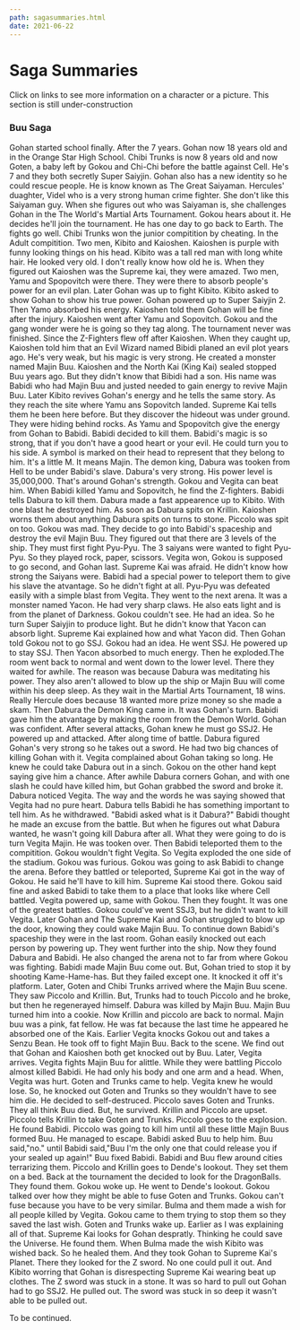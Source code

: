 ```yaml
---
path: sagasummaries.html
date: 2021-06-22
---
```


<div className="text-center">

<h1>Saga Summaries</h1>

Click on links to see more information on a character or a picture. This section is still under-construction

<h3>Buu Saga</h3>

Gohan started school finally. After the 7 years. Gohan now 18 years old and in the Orange Star High School. Chibi Trunks is now 8 years old and now Goten, a baby left by Gokou and Chi-Chi before the battle against Cell. He's 7 and they both secretly Super Saiyjin. Gohan also has a new identity so he could rescue people. He is know known as The Great Saiyaman. Hercules' duaghter, Videl who is a very strong human crime fighter. She don't like this Saiyaman guy. When she figures out who was Saiyaman is, she challenges Gohan in the The World's Martial Arts Tournament. Gokou hears about it. He decides he'll join the tournament. He has one day to go back to Earth. The fights go well. Chibi Trunks won the junior compitition by cheating. In the Adult compitition. Two men, Kibito and Kaioshen. Kaioshen is purple with funny looking things on his head. Kibito was a tall red man with long white hair. He looked very old. I don't really know how old he is. When they figured out Kaioshen was the Supreme kai, they were amazed. Two men, Yamu and Spopovitch were there. They were there to absorb people's power for an evil plan. Later Gohan was up to fight Kibito. Kibito asked to show Gohan to show his true power. Gohan powered up to Super Saiyjin 2. Then Yamo absorbed his energy. Kaioshen told them Gohan will be fine after the injury. Kaioshen went after Yamu and Sopovitch. Gokou and the gang wonder were he is going so they tag along. The tournament never was finished. Since the Z-Fighters flew off after Kaioshen. When they caught up, Kaioshen told him that an Evil Wizard named Bibidi planed an evil plot years ago. He's very weak, but his magic is very strong. He created a monster named Majin Buu. Kaioshen and the North Kai (King Kai) sealed stopped Buu years ago. But they didn't know that Bibidi had a son. His name was Babidi who had Majin Buu and justed needed to gain energy to revive Majin Buu. Later Kibito revives Gohan's energy and he tells the same story. As they reach the site where Yamu ans Sopovitch landed. Supreme Kai tells them he been here before. But they discover the hideout was under ground. They were hiding behind rocks. As Yamu and Spopovitch give the energy from Gohan to Babidi. Babidi decided to kill them. Babidi's magic is so strong, that if you don't have a good heart or your evil. He could turn you to his side. A symbol is marked on their head to represent that they belong to him. It's a little M. It means Majin. The demon king, Dabura was tooken from Hell to be under Babidi's slave. Dabura's very strong. His power level is 35,000,000. That's around Gohan's strength. Gokou and Vegita can beat him. When Babidi killed Yamu and Sopovitch, he find the Z-fighters. Babidi tells Dabura to kill them. Dabura made a fast appearence up to Kibito. With one blast he destroyed him. As soon as Dabura spits on Krillin. Kaioshen worns them about anything Dabura spits on turns to stone. Piccolo was spit on too. Gokou was mad. They decide to go into Babidi's spaceship and destroy the evil Majin Buu. They figured out that there are 3 levels of the ship. They must first fight Pyu-Pyu. The 3 saiyans were wanted to fight Pyu-Pyu. So they played rock, paper, scissors. Vegita won, Gokou is supposed to go second, and Gohan last. Supreme Kai was afraid. He didn't know how strong the Saiyans were. Babidi had a special power to teleport them to give his slave the atvantage. So he didn't fight at all. Pyu-Pyu was defeated easily with a simple blast from Vegita. They went to the next arena. It was a monster named Yacon. He had very sharp claws. He also eats light and is from the planet of Darkness. Gokou couldn't see. He had an idea. So he turn Super Saiyjin to produce light. But he didn't know that Yacon can absorb light. Supreme Kai explained how and what Yacon did. Then Gohan told Gokou not to go SSJ. Gokou had an idea. He went SSJ. He powered up to stay SSJ. Then Yacon absorbed to much energy. Then he exploded.The room went back to normal and went down to the lower level. There they waited for awhile. The reason was because Dabura was meditating his power. They also aren't allowed to blow up the ship or Majin Buu will come within his deep sleep. As they wait in the Martial Arts Tournament, 18 wins. Really Hercule does because 18 wanted more prize money so she made a skam. Then Dabura the Demon King came in. It was Gohan's turn. Babidi gave him the atvantage by making the room from the Demon World. Gohan was confident. After several attacks, Gohan knew he must go SSJ2. He powered up and attacked. After along time of battle. Dabura figured Gohan's very strong so he takes out a sword. He had two big chances of killing Gohan with it. Vegita complained about Gohan taking so long. He knew he could take Dabura out in a sinch. Gokou on the other hand kept saying give him a chance. After awhile Dabura corners Gohan, and with one slash he could have killed him, but Gohan grabbed the sword and broke it. Dabura noticed Vegita. The way and the words he was saying showed that Vegita had no pure heart. Dabura tells Babidi he has something important to tell him. As he withdrawed. "Babidi asked what is it Dabura?" Babidi thought he made an excuse from the battle. But when he figures out what Dabura wanted, he wasn't going kill Dabura after all. What they were going to do is turn Vegita Majin. He was tooken over. Then Babidi teleported them to the compitition. Gokou wouldn't fight Vegita. So Vegita exploded the one side of the stadium. Gokou was furious. Gokou was going to ask Babidi to change the arena. Before they battled or teleported, Supreme Kai got in the way of Gokou. He said he'll have to kill him. Supreme Kai stood there. Gokou said fine and asked Babidi to take them to a place that looks like where Cell battled. Vegita powered up, same with Gokou. Then they fought. It was one of the greatest battles. Gokou could've went SSJ3, but he didn't want to kill Vegita. Later Gohan and The Supreme Kai and Gohan struggled to blow up the door, knowing they could wake Majin Buu. To continue down Babidi's spaceship they were in the last room. Gohan easily knocked out each person by powering up. They went further into the ship. Now they found Dabura and Babidi. He also changed the arena not to far from where Gokou was fighting. Babidi made Majin Buu come out. But, Gohan tried to stop it by shooting Kame-Hame-has. But they failed except one. It knocked it off it's platform. Later, Goten and Chibi Trunks arrived where the Majin Buu scene. They saw Piccolo and Krillin. But, Trunks had to touch Piccolo and he broke, but then he regenerayed himself. Dabura was killed by Majin Buu. Majin Buu turned him into a cookie. Now Krillin and piccolo are back to normal. Majin buu was a pink, fat fellow. He was fat because the last time he appeared he absorbed one of the Kais. Earlier Vegita knocks Gokou out and takes a Senzu Bean. He took off to fight Majin Buu. Back to the scene. We find out that Gohan and Kaioshen both get knocked out by Buu. Later, Vegita arrives. Vegita fights Majin Buu for alittle. While they were battling Piccolo almost killed Babidi. He had only his body and one arm and a head. When, Vegita was hurt. Goten and Trunks came to help. Vegita knew he would lose. So, he knocked out Goten and Trunks so they wouldn't have to see him die. He decided to self-destruced. Piccolo saves Goten and Trunks. They all think Buu died. But, he survived. Krillin and Piccolo are upset. Piccolo tells Krillin to take Goten and Trunks. Piccolo goes to the explosion. He found Babidi. Piccolo was going to kill him until all these little Majin Buus formed Buu. He managed to escape. Babidi asked Buu to help him. Buu said,"no." until Babidi said,"Buu I'm the only one that could release you if your sealed up again!" Buu fixed Babidi. Babidi and Buu flew around cities terrarizing them. Piccolo and Krillin goes to Dende's lookout. They set them on a bed. Back at the tournament the decided to look for the DragonBalls. They found them. Gokou woke up. He went to Dende's lookout. Gokou talked over how they might be able to fuse Goten and Trunks. Gokou can't fuse because you have to be very similar. Bulma and them made a wish for all people killed by Vegita. Gokou came to them trying to stop them so they saved the last wish. Goten and Trunks wake up. Earlier as I was explaining all of that. Supreme Kai looks for Gohan despratly. Thinking he could save the Universe. He found them. When Bulma made the wish Kibito was wished back. So he healed them. And they took Gohan to Supreme Kai's Planet. There they looked for the Z sword. No one could pull it out. And Kibito worring that Gohan is disrespecting Supreme Kai wearing beat up clothes. The Z sword was stuck in a stone. It was so hard to pull out Gohan had to go SSJ2. He pulled out. The sword was stuck in so deep it wasn't able to be pulled out.

To be continued.

</div>
